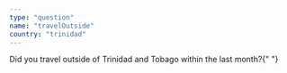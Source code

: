 ```yaml
---
type: "question"
name: "travelOutside"
country: "trinidad"
---
```


<p style={{ display: "inline-block" }}>
  Did you travel outside of Trinidad and Tobago within the last month?{" "}
</p>
<Tooltip
  text="?"
  tooltipText="Travel includes passing through an airport"
/>
    
